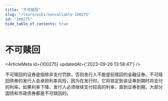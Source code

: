 ```yaml
---
title: "不可赎回"
slug: "/learn/wiki/noncallable-100275"
id: "100275"
hide_table_of_contents: true
---
```



# 不可赎回

<ArticleMeta id={100275} updatedAt={'2023-09-26 13:58:47'} />
<div className='border-solid border-b border-t-0 my-4 border-[var(--ifm-color-gray-300)]' />

不可赎回的证券是指除非支付罚款，否则发行人不能提前赎回的金融证券。不可赎回债券的发行人会承担利率风险，因为在发行时，它将锁定到该证券到期时将支付的利率。如果利率下降，发行人必须继续支付较高的利率，直到证券到期。大部分国债和市政债券都是不可赎回的。
